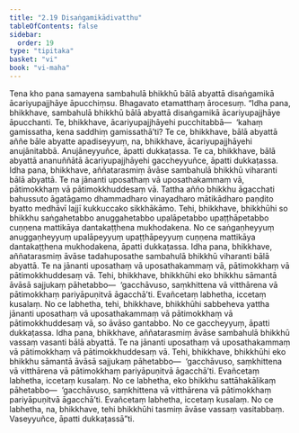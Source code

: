 ```yaml
---
title: "2.19 Disaṅgamikādivatthu"
tableOfContents: false
sidebar:
  order: 19
type: "tipitaka"
basket: "vi"
book: "vi-maha"
---
```



<DynamicBreadcrumb />

<Division number="163" book="vi-maha" e="ch" v="3" p="160">

<Paragraph number="673" book="vi-maha">
Tena kho pana samayena sambahulā bhikkhū bālā abyattā disaṅgamikā ācariyupajjhāye āpucchiṃsu. Bhagavato etamatthaṃ ārocesuṃ.
</Paragraph>

<Paragraph number="674" book="vi-maha">
“Idha pana, bhikkhave, sambahulā bhikkhū bālā abyattā disaṅgamikā ācariyupajjhāye āpucchanti. Te, bhikkhave, ācariyupajjhāyehi pucchitabbā—  ‘kahaṃ gamissatha, kena saddhiṃ gamissathā’ti? Te ce, bhikkhave, bālā abyattā aññe bāle abyatte apadiseyyuṃ, na, bhikkhave, ācariyupajjhāyehi anujānitabbā. Anujāneyyuñce, āpatti dukkaṭassa. Te ca, bhikkhave, bālā abyattā ananuññātā ācariyupajjhāyehi gaccheyyuñce, āpatti dukkaṭassa.
</Paragraph>

<Paragraph number="675" book="vi-maha">
Idha pana, bhikkhave, aññatarasmiṃ āvāse sambahulā bhikkhū viharanti bālā abyattā. Te na jānanti uposathaṃ vā uposathakammaṃ vā, pātimokkhaṃ vā pātimokkhuddesaṃ vā. Tattha añño bhikkhu āgacchati bahussuto āgatāgamo dhammadharo vinayadharo mātikādharo paṇḍito byatto medhāvī lajjī kukkuccako sikkhākāmo. Tehi, bhikkhave, bhikkhūhi so bhikkhu saṅgahetabbo anuggahetabbo upalāpetabbo upaṭṭhāpetabbo cuṇṇena mattikāya dantakaṭṭhena mukhodakena. No ce saṅgaṇheyyuṃ anuggaṇheyyuṃ upalāpeyyuṃ upaṭṭhāpeyyuṃ cuṇṇena mattikāya dantakaṭṭhena mukhodakena, āpatti dukkaṭassa.
</Paragraph>

<Paragraph number="676" book="vi-maha">
Idha pana, bhikkhave, aññatarasmiṃ āvāse tadahuposathe sambahulā bhikkhū viharanti bālā abyattā. Te na jānanti uposathaṃ vā uposathakammaṃ vā, pātimokkhaṃ vā pātimokkhuddesaṃ vā. Tehi, bhikkhave, bhikkhūhi eko bhikkhu sāmantā āvāsā sajjukaṃ pāhetabbo—  ‘gacchāvuso, saṃkhittena vā vitthārena vā pātimokkhaṃ pariyāpuṇitvā āgacchā’ti. Evañcetaṃ labhetha, iccetaṃ kusalaṃ. No ce labhetha, tehi, bhikkhave, bhikkhūhi sabbeheva yattha jānanti uposathaṃ vā uposathakammaṃ vā pātimokkhaṃ vā pātimokkhuddesaṃ vā, so āvāso gantabbo. No ce gaccheyyuṃ, āpatti dukkaṭassa.
</Paragraph>

<Paragraph number="677" book="vi-maha">
Idha pana, bhikkhave, aññatarasmiṃ āvāse sambahulā bhikkhū vassaṃ vasanti bālā abyattā. Te na jānanti uposathaṃ vā uposathakammaṃ vā pātimokkhaṃ vā pātimokkhuddesaṃ vā. Tehi, bhikkhave, bhikkhūhi eko bhikkhu sāmantā āvāsā sajjukaṃ pāhetabbo—  ‘gacchāvuso, saṃkhittena vā vitthārena vā pātimokkhaṃ pariyāpuṇitvā āgacchā’ti. Evañcetaṃ labhetha, iccetaṃ kusalaṃ. No ce labhetha, eko bhikkhu sattāhakālikaṃ pāhetabbo—  ‘gacchāvuso, saṃkhittena vā vitthārena vā pātimokkhaṃ pariyāpuṇitvā āgacchā’ti. Evañcetaṃ labhetha, iccetaṃ kusalaṃ. No ce labhetha, na, bhikkhave, tehi bhikkhūhi tasmiṃ āvāse vassaṃ vasitabbaṃ. Vaseyyuñce, āpatti dukkaṭassā”ti.
</Paragraph>
</Division>